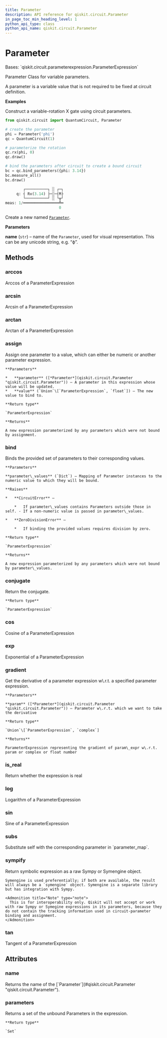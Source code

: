 ```yaml
---
title: Parameter
description: API reference for qiskit.circuit.Parameter
in_page_toc_min_heading_level: 1
python_api_type: class
python_api_name: qiskit.circuit.Parameter
---
```


# Parameter

<Class id="qiskit.circuit.Parameter" isDedicatedPage={true} github="https://github.com/qiskit/qiskit/tree/stable/0.20/qiskit/circuit/parameter.py" signature="Parameter(name)" modifiers="class">
  Bases: `qiskit.circuit.parameterexpression.ParameterExpression`

  Parameter Class for variable parameters.

  A parameter is a variable value that is not required to be fixed at circuit definition.

  **Examples**

  Construct a variable-rotation X gate using circuit parameters.

  ```python
  from qiskit.circuit import QuantumCircuit, Parameter

  # create the parameter
  phi = Parameter('phi')
  qc = QuantumCircuit(1)

  # parameterize the rotation
  qc.rx(phi, 0)
  qc.draw()

  # bind the parameters after circuit to create a bound circuit
  bc = qc.bind_parameters({phi: 3.14})
  bc.measure_all()
  bc.draw()
  ```

  ```python
          ┌──────────┐ ░ ┌─┐
       q: ┤ Rx(3.14) ├─░─┤M├
          └──────────┘ ░ └╥┘
  meas: 1/════════════════╩═
                          0 
  ```

  Create a new named [`Parameter`](#qiskit.circuit.Parameter "qiskit.circuit.Parameter").

  **Parameters**

  **name** (`str`) – name of the `Parameter`, used for visual representation. This can be any unicode string, e.g. “ϕ”.

  ## Methods

  <span id="qiskit-circuit-parameter-arccos" />

  ### arccos

  <Function id="qiskit.circuit.Parameter.arccos" signature="Parameter.arccos()">
    Arccos of a ParameterExpression
  </Function>

  <span id="qiskit-circuit-parameter-arcsin" />

  ### arcsin

  <Function id="qiskit.circuit.Parameter.arcsin" signature="Parameter.arcsin()">
    Arcsin of a ParameterExpression
  </Function>

  <span id="qiskit-circuit-parameter-arctan" />

  ### arctan

  <Function id="qiskit.circuit.Parameter.arctan" signature="Parameter.arctan()">
    Arctan of a ParameterExpression
  </Function>

  <span id="qiskit-circuit-parameter-assign" />

  ### assign

  <Function id="qiskit.circuit.Parameter.assign" signature="Parameter.assign(parameter, value)">
    Assign one parameter to a value, which can either be numeric or another parameter expression.

    **Parameters**

    *   **parameter** ([*Parameter*](qiskit.circuit.Parameter "qiskit.circuit.Parameter")) – A parameter in this expression whose value will be updated.
    *   **value** (`Union`\[`ParameterExpression`, `float`]) – The new value to bind to.

    **Return type**

    `ParameterExpression`

    **Returns**

    A new expression parameterized by any parameters which were not bound by assignment.
  </Function>

  <span id="qiskit-circuit-parameter-bind" />

  ### bind

  <Function id="qiskit.circuit.Parameter.bind" signature="Parameter.bind(parameter_values)">
    Binds the provided set of parameters to their corresponding values.

    **Parameters**

    **parameter\_values** (`Dict`) – Mapping of Parameter instances to the numeric value to which they will be bound.

    **Raises**

    *   **CircuitError** –

        *   If parameter\_values contains Parameters outside those in self. - If a non-numeric value is passed in parameter\_values.

    *   **ZeroDivisionError** –

        *   If binding the provided values requires division by zero.

    **Return type**

    `ParameterExpression`

    **Returns**

    A new expression parameterized by any parameters which were not bound by parameter\_values.
  </Function>

  <span id="qiskit-circuit-parameter-conjugate" />

  ### conjugate

  <Function id="qiskit.circuit.Parameter.conjugate" signature="Parameter.conjugate()">
    Return the conjugate.

    **Return type**

    `ParameterExpression`
  </Function>

  <span id="qiskit-circuit-parameter-cos" />

  ### cos

  <Function id="qiskit.circuit.Parameter.cos" signature="Parameter.cos()">
    Cosine of a ParameterExpression
  </Function>

  <span id="qiskit-circuit-parameter-exp" />

  ### exp

  <Function id="qiskit.circuit.Parameter.exp" signature="Parameter.exp()">
    Exponential of a ParameterExpression
  </Function>

  <span id="qiskit-circuit-parameter-gradient" />

  ### gradient

  <Function id="qiskit.circuit.Parameter.gradient" signature="Parameter.gradient(param)">
    Get the derivative of a parameter expression w\.r.t. a specified parameter expression.

    **Parameters**

    **param** ([*Parameter*](qiskit.circuit.Parameter "qiskit.circuit.Parameter")) – Parameter w\.r.t. which we want to take the derivative

    **Return type**

    `Union`\[`ParameterExpression`, `complex`]

    **Returns**

    ParameterExpression representing the gradient of param\_expr w\.r.t. param or complex or float number
  </Function>

  <span id="qiskit-circuit-parameter-is-real" />

  ### is\_real

  <Function id="qiskit.circuit.Parameter.is_real" signature="Parameter.is_real()">
    Return whether the expression is real
  </Function>

  <span id="qiskit-circuit-parameter-log" />

  ### log

  <Function id="qiskit.circuit.Parameter.log" signature="Parameter.log()">
    Logarithm of a ParameterExpression
  </Function>

  <span id="qiskit-circuit-parameter-sin" />

  ### sin

  <Function id="qiskit.circuit.Parameter.sin" signature="Parameter.sin()">
    Sine of a ParameterExpression
  </Function>

  <span id="qiskit-circuit-parameter-subs" />

  ### subs

  <Function id="qiskit.circuit.Parameter.subs" signature="Parameter.subs(parameter_map)">
    Substitute self with the corresponding parameter in `parameter_map`.
  </Function>

  <span id="qiskit-circuit-parameter-sympify" />

  ### sympify

  <Function id="qiskit.circuit.Parameter.sympify" signature="Parameter.sympify()">
    Return symbolic expression as a raw Sympy or Symengine object.

    Symengine is used preferentially; if both are available, the result will always be a `symengine` object. Symengine is a separate library but has integration with Sympy.

    <Admonition title="Note" type="note">
      This is for interoperability only. Qiskit will not accept or work with raw Sympy or Symegine expressions in its parameters, because they do not contain the tracking information used in circuit-parameter binding and assignment.
    </Admonition>
  </Function>

  <span id="qiskit-circuit-parameter-tan" />

  ### tan

  <Function id="qiskit.circuit.Parameter.tan" signature="Parameter.tan()">
    Tangent of a ParameterExpression
  </Function>

  ## Attributes

  ### name

  <Attribute id="qiskit.circuit.Parameter.name">
    Returns the name of the [`Parameter`](#qiskit.circuit.Parameter "qiskit.circuit.Parameter").
  </Attribute>

  ### parameters

  <Attribute id="qiskit.circuit.Parameter.parameters">
    Returns a set of the unbound Parameters in the expression.

    **Return type**

    `Set`
  </Attribute>
</Class>

